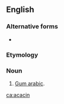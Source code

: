 ==English==

===Alternative forms===
* {{l|en|acacine}}

===Etymology===
{{suffix|acacia|in|lang=en}}

===Noun===
{{en-noun|-}}

# [[gum arabic|Gum arabic]].

[[ca:acacin]]
